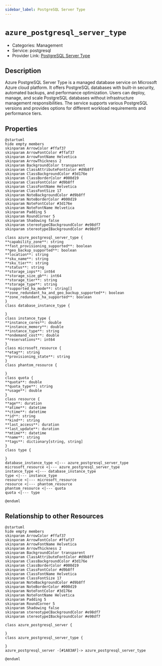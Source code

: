 ```yaml
---
sidebar_label: PostgreSQL Server Type
---
```


# `azure_postgresql_server_type`

- Categories: Management
- Service: postgresql
- Provider Link: [PostgreSQL Server Type](https://learn.microsoft.com/en-us/azure/postgresql/)

## Description
Azure PostgreSQL Server Type is a managed database service on Microsoft Azure cloud platform. It offers PostgreSQL databases with built-in security, automated backups, and performance optimization. Users can deploy, manage, and scale PostgreSQL databases without infrastructure management responsibilities. The service supports various PostgreSQL versions and provides options for different workload requirements and performance tiers.

## Properties
<ZoomPanPinch>

```kroki imgType="plantuml" imgAlt="Diagram of PostgreSQL Server Type data model"
@startuml
hide empty members
skinparam ArrowColor #ffaf37
skinparam ArrowFontColor #ffaf37
skinparam ArrowFontName Helvetica
skinparam ArrowThickness 2
skinparam BackgroundColor transparent
skinparam ClassAttributeFontColor #d9b8ff
skinparam ClassBackgroundColor #3d176e
skinparam ClassBorderColor #000d19
skinparam ClassFontColor #d9b8ff
skinparam ClassFontName Helvetica
skinparam ClassFontSize 17
skinparam NoteBackgroundColor #d9b8ff
skinparam NoteBorderColor #000d19
skinparam NoteFontColor #3d176e
skinparam NoteFontName Helvetica
skinparam Padding 5
skinparam RoundCorner 5
skinparam Shadowing false
skinparam stereotypeCBackgroundColor #e98df7
skinparam stereotypeIBackgroundColor #e98df7

class azure_postgresql_server_type {
**capability_zone**: string
**fast_provisioning_supported**: boolean
**geo_backup_supported**: boolean
**location**: string
**sku_name**: string
**sku_tier**: string
**status**: string
**storage_iops**: int64
**storage_size_gb**: int64
**storage_tier**: string
**storage_type**: string
**supported_ha_mode**: string[]
**zone_redundant_ha_and_geo_backup_supported**: boolean
**zone_redundant_ha_supported**: boolean
}
class database_instance_type {

}
class instance_type {
**instance_cores**: double
**instance_memory**: double
**instance_type**: string
**ondemand_cost**: double
**reservations**: int64
}
class microsoft_resource {
**etag**: string
**provisioning_state**: string
}
class phantom_resource {

}
class quota {
**quota**: double
**quota_type**: string
**usage**: double
}
class resource {
**age**: duration
**atime**: datetime
**ctime**: datetime
**id**: string
**kind**: string
**last_access**: duration
**last_update**: duration
**mtime**: datetime
**name**: string
**tags**: dictionary[string, string]
}
class type {

}
database_instance_type <|--- azure_postgresql_server_type
microsoft_resource <|--- azure_postgresql_server_type
instance_type <|--- database_instance_type
type <|--- instance_type
resource <|--- microsoft_resource
resource <|--- phantom_resource
phantom_resource <|--- quota
quota <|--- type

@enduml
```

</ZoomPanPinch>


## Relationship to other Resources
<ZoomPanPinch>

```kroki imgType="plantuml" imgAlt="Diagram of PostgreSQL Server Type resource relationships"
@startuml
hide empty members
skinparam ArrowColor #ffaf37
skinparam ArrowFontColor #ffaf37
skinparam ArrowFontName Helvetica
skinparam ArrowThickness 2
skinparam BackgroundColor transparent
skinparam ClassAttributeFontColor #d9b8ff
skinparam ClassBackgroundColor #3d176e
skinparam ClassBorderColor #000d19
skinparam ClassFontColor #d9b8ff
skinparam ClassFontName Helvetica
skinparam ClassFontSize 17
skinparam NoteBackgroundColor #d9b8ff
skinparam NoteBorderColor #000d19
skinparam NoteFontColor #3d176e
skinparam NoteFontName Helvetica
skinparam Padding 5
skinparam RoundCorner 5
skinparam Shadowing false
skinparam stereotypeCBackgroundColor #e98df7
skinparam stereotypeIBackgroundColor #e98df7

class azure_postgresql_server {

}
class azure_postgresql_server_type {

}
azure_postgresql_server -[#1A83AF]-> azure_postgresql_server_type

@enduml
```

</ZoomPanPinch>




